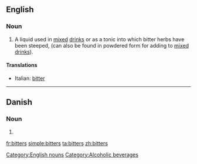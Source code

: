 ==English==
{{wikipedia}}

===Noun===
{{infl|en|noun}} {{pluralonly}}

# A liquid used in [[mix]]ed [[drink]]s or as a tonic into which bitter herbs have been steeped, (can also be found in powdered form for adding to [[mixed drink]]s).

====Translations====
{{trans-top|beverage}}
* Italian: [[bitter]] {{m}} {{inv}}
{{trans-mid}}
{{trans-bottom}}

[[Category:English nouns]]
[[Category:Alcoholic beverages]]

----

==Danish==

===Noun===
{{infl|da|noun form|g=c}}

# {{form of|genitive singular indefinite|bitter|lang=Danish}}

[[fr:bitters]]
[[simple:bitters]]
[[ta:bitters]]
[[zh:bitters]]